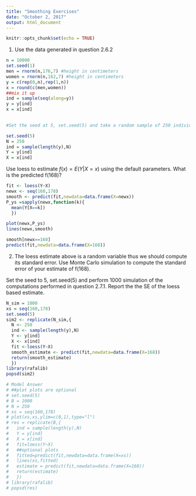 ```yaml
---
title: "Smoothing Exercises"
date: "October 2, 2017"
output: html_document
---
```


```r
knitr::opts_chunk$set(echo = TRUE)
```
1. Use the data generated in question 2.6.2
```r
n = 10000
set.seed(1)
men = rnorm(n,176,7) #height in centimeters
women = rnorm(n,162,7) #height in centimeters
y = c(rep(0,n),rep(1,n))
x = round(c(men,women))
##mix it up
ind = sample(seq(along=y))
y = y[ind]
x = x[ind]
  

#Set the seed at 5, set.seed(5) and take a random sample of 250 individuals from the population like this:

set.seed(5)
N = 250
ind = sample(length(y),N)
Y = y[ind]
X = x[ind]
```
Use loess to estimate $f(x) = E(Y|X=x)$ using the default parameters. What is the predicted f(168)?
```r
fit <- loess(Y~X)
newx <- seq(160,178)
smooth <- predict(fit,newdata=data.frame(X=newx))
P_ys =sapply(newx,function(k){
  mean(Y[X==k])
  })

plot(newx,P_ys)
lines(newx,smooth)

smooth[newx==168]
predict(fit,newdata=data.frame(X=168))
```

2. The loess estimate above is a random variable thus we should compute its standard error. Use Monte Carlo simulation to compute the standard error of your estimate of f(168).

Set the seed to 5, set.seed(5) and perform 1000 simulation of the computations performed in question 2.7.1. Report the the SE of the loess based estimate.
```r
N_sim = 1000
xs = seq(160,178)
set.seed(5)
sim2 <- replicate(N_sim,{
  N <- 250
  ind <- sample(length(y),N)
  Y <- y[ind]
  X <- x[ind]
  fit <-loess(Y~X)
  smooth_estimate <- predict(fit,newdata=data.frame(X=168))
  return(smooth_estimate)
  })
library(rafalib)
popsd(sim2)

# Model Answer
# ##plot plots are optional
# set.seed(5)
# B = 1000
# N = 250
# xs = seq(160,178)
# plot(xs,xs,ylim=c(0,1),type="l")
# res = replicate(B,{
#   ind = sample(length(y),N)
#   Y = y[ind]
#   X = x[ind]
#   fit=loess(Y~X)
#   ##optional plots
#   fitted=predict(fit,newdata=data.frame(X=xs))
#   lines(xs,fitted)
#   estimate = predict(fit,newdata=data.frame(X=168))
#   return(estimate)
#   })
# library(rafalib)
# popsd(res)
```


